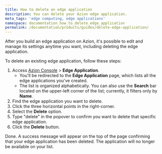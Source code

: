 ```yaml
---
title: How to delete an edge application
description: You can delete your Azion edge application.
meta_tags: 'edge computing, edge applications'
namespace: documentation_how_to_delete_edge_application
permalink: /documentation/products/guides/delete-edge-application/
---
```



<InterfaceNote />

After you build an edge application on Azion, it's possible to edit and manage its settings anytime you want, including deleting the edge application.

To delete an existing edge application, follow these steps: 

1. Access [Azion Console](/en/documentation/products/guides/how-to-access-azion-console/) > **Edge Application**.
    - You'll be redirected to the **Edge Application** page, which lists all the edge applications you've created. 
    - The list is organized alphabetically. You can also use the **Search** bar located on the upper-left corner of the list; currently, it filters only by **Name**.
2. Find the edge application you want to delete.
3. Click the three horizontal points in the right-corner.
4. Select the **Delete** option.
5. Type "delete" in the popover to confirm you want to delete that specific edge application.
6. Click the **Delete** button.

Done. A success message will appear on the top of the page confirming that your edge application has been deleted. The application will no longer be available on your list.